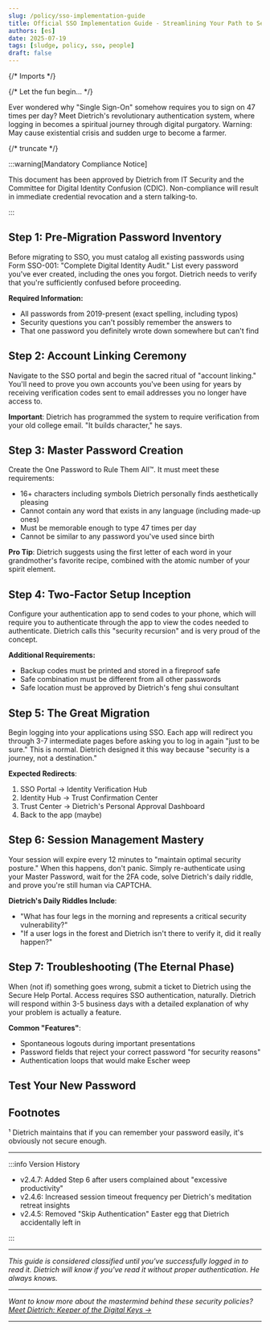 ---
slug: /policy/sso-implementation-guide
title: Official SSO Implementation Guide - Streamlining Your Path to Security Enlightenment (v2.4.7)
authors: [es]
date: 2025-07-19
tags: [sludge, policy, sso, people]
draft: false
---

{/* Imports */}


{/* Let the fun begin... */}

Ever wondered why "Single Sign-On" somehow requires you to sign on 47 times per day? Meet Dietrich's revolutionary authentication system, where logging in becomes a spiritual journey through digital purgatory. Warning: May cause existential crisis and sudden urge to become a farmer.

{/* truncate */}

:::warning[Mandatory Compliance Notice]

This document has been approved by Dietrich from IT Security and the Committee for Digital Identity Confusion (CDIC). Non-compliance will result in immediate credential revocation and a stern talking-to.

:::

## Step 1: Pre-Migration Password Inventory

Before migrating to SSO, you must catalog all existing passwords using Form SSO-001: "Complete Digital Identity Audit." List every password you've ever created, including the ones you forgot. Dietrich needs to verify that you're sufficiently confused before proceeding.

**Required Information:**

- All passwords from 2019-present (exact spelling, including typos)
- Security questions you can't possibly remember the answers to
- That one password you definitely wrote down somewhere but can't find

## Step 2: Account Linking Ceremony

Navigate to the SSO portal and begin the sacred ritual of "account linking." You'll need to prove you own accounts you've been using for years by receiving verification codes sent to email addresses you no longer have access to.

**Important**: Dietrich has programmed the system to require verification from your old college email. "It builds character," he says.

## Step 3: Master Password Creation

Create the One Password to Rule Them All™. It must meet these requirements:

- 16+ characters including symbols Dietrich personally finds aesthetically pleasing
- Cannot contain any word that exists in any language (including made-up ones)
- Must be memorable enough to type 47 times per day
- Cannot be similar to any password you've used since birth

**Pro Tip**: Dietrich suggests using the first letter of each word in your grandmother's favorite recipe, combined with the atomic number of your spirit element.

## Step 4: Two-Factor Setup Inception

Configure your authentication app to send codes to your phone, which will require you to authenticate through the app to view the codes needed to authenticate. Dietrich calls this "security recursion" and is very proud of the concept.

**Additional Requirements:**

- Backup codes must be printed and stored in a fireproof safe
- Safe combination must be different from all other passwords
- Safe location must be approved by Dietrich's feng shui consultant

## Step 5: The Great Migration

Begin logging into your applications using SSO. Each app will redirect you through 3-7 intermediate pages before asking you to log in again "just to be sure." This is normal. Dietrich designed it this way because "security is a journey, not a destination."

**Expected Redirects**:

1. SSO Portal → Identity Verification Hub
2. Identity Hub → Trust Confirmation Center
3. Trust Center → Dietrich's Personal Approval Dashboard
4. Back to the app (maybe)

## Step 6: Session Management Mastery

Your session will expire every 12 minutes to "maintain optimal security posture." When this happens, don't panic. Simply re-authenticate using your Master Password, wait for the 2FA code, solve Dietrich's daily riddle, and prove you're still human via CAPTCHA.

**Dietrich's Daily Riddles Include**:

- "What has four legs in the morning and represents a critical security vulnerability?"
- "If a user logs in the forest and Dietrich isn't there to verify it, did it really happen?"

<DietrichTipGenerator />

## Step 7: Troubleshooting (The Eternal Phase)

When (not if) something goes wrong, submit a ticket to Dietrich using the Secure Help Portal. Access requires SSO authentication, naturally. Dietrich will respond within 3-5 business days with a detailed explanation of why your problem is actually a feature.

**Common "Features"**:

- Spontaneous logouts during important presentations
- Password fields that reject your correct password "for security reasons"
- Authentication loops that would make Escher weep

## Test Your New Password

<PasswordComplexityCalculator />

## Footnotes

¹ Dietrich maintains that if you can remember your password easily, it's obviously not secure enough.

---

:::info Version History

- v2.4.7: Added Step 6 after users complained about "excessive productivity"
- v2.4.6: Increased session timeout frequency per Dietrich's meditation retreat insights
- v2.4.5: Removed "Skip Authentication" Easter egg that Dietrich accidentally left in

:::

---

_This guide is considered classified until you've successfully logged in to read it. Dietrich will know if you've read it without proper authentication. He always knows._

---

_Want to know more about the mastermind behind these security policies? [Meet Dietrich: Keeper of the Digital Keys →](/meet-dietrich)_

---

<LegalNoticeDisclaimer />
